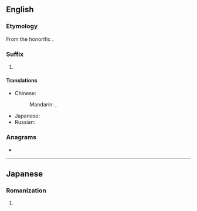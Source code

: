 ==English==

===Etymology===
From the {{etyl|ja|en}} honorific {{m|ja|くん}}.

===Suffix===
{{en-suffix}}

# {{lb|en|anime and manga fandom}} {{non-gloss definition|Appended to a young man's name or nickname to indicate familiarity.}}

====Translations====
{{trans-top|nominal affix indicating familiarity}}
* Chinese:
*: Mandarin: {{t+|cmn|君|tr=-jūn|sc=Hani}}, {{t+|cmn|菌|tr=-jùn|sc=Hani}}
{{trans-mid}}
* Japanese: {{t|ja|くん|tr=-kun}}
* Russian: {{t+|ru|-кун}}
{{trans-bottom}}

===Anagrams===
* {{anagrams|en|a=knu|unk.}}

----

==Japanese==

===Romanization===
{{ja-romaji}}

# {{ja-romanization of|くん}}